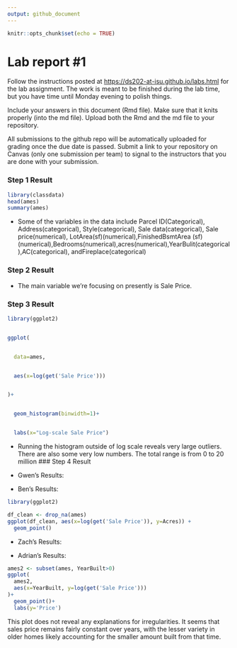 ```yaml
---
output: github_document
---
```


<!-- README.md is generated from README.Rmd. Please edit the README.Rmd file -->

```r
knitr::opts_chunk$set(echo = TRUE)
```

# Lab report #1

Follow the instructions posted at <https://ds202-at-isu.github.io/labs.html> for the lab assignment. The work is meant to be finished during the lab time, but you have time until Monday evening to polish things.

Include your answers in this document (Rmd file). Make sure that it knits properly (into the md file). Upload both the Rmd and the md file to your repository.

All submissions to the github repo will be automatically uploaded for grading once the due date is passed. Submit a link to your repository on Canvas (only one submission per team) to signal to the instructors that you are done with your submission.

### Step 1 Result

```r
library(classdata)
head(ames)
summary(ames)
```

-   Some of the variables in the data include Parcel ID(Categorical), Address(categorical), Style(categorical), Sale data(categorical), Sale price(numerical), LotArea(sf)(numerical),FinishedBsmtArea (sf)(numerical),Bedrooms(numerical),acres(numerical),YearBulit(categorical),AC(categorical), andFireplace(categorical)


### Step 2 Result
- The main variable we're focusing on presently is Sale Price.  

### Step 3 Result
```r


library(ggplot2)


ggplot(


  data=ames, 


  aes(x=log(get('Sale Price')))


)+ 


  geom_histogram(binwidth=1)+


  labs(x="Log-scale Sale Price")


```


- Running the histogram outside of log scale reveals very large outliers. There are also some very low numbers. The total range is from 0 to 20 million
### Step 4 Result

-   Gwen's Results:

-   Ben's Results:
```r
library(ggplot2)

df_clean <- drop_na(ames)
ggplot(df_clean, aes(x=log(get('Sale Price')), y=Acres)) + 
  geom_point()
```
-   Zach's Results:

-   Adrian's Results:
```r
ames2 <- subset(ames, YearBuilt>0)
ggplot(
  ames2,
  aes(x=YearBuilt, y=log(get('Sale Price')))
)+
  geom_point()+
  labs(y='Price')
```
This plot does not reveal any explanations for irregularities. It seems that sales price remains fairly constant over years, with the lesser variety in older homes likely accounting for the smaller amount built from that time.
